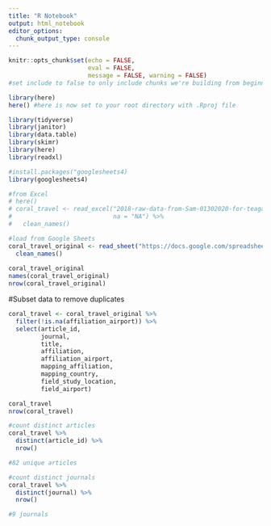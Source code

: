 ```yaml
---
title: "R Notebook"
output: html_notebook
editor_options: 
  chunk_output_type: console
---
```


```r
knitr::opts_chunk$set(echo = FALSE, 
                      eval = FALSE, 
                      message = FALSE, warning = FALSE)
#set include to false to only include chunks we're building from beginning

library(here)
here() #here is now set to your root directory with .Rproj file

library(tidyverse)
library(janitor)
library(data.table)
library(skimr)
library(here)
library(readxl)

#install.packages("googlesheets4)
library(googlesheets4)

```


```r
#from Excel 
# here()
# coral_travel <- read_excel("2018-raw-data-from-Sam-01302020-for-teagan.xlsx",
#                            na = "NA") %>% 
#   clean_names()

#load from Google Sheets
coral_travel_original <- read_sheet("https://docs.google.com/spreadsheets/d/1bbf_4Uv9diOOovP5iAgWFFdf-VZfSIkAqk_m0eH78a4/edit#gid=134456861") %>% 
  clean_names()
  
coral_travel_original
names(coral_travel_original)
nrow(coral_travel_original)

```

#Subset data to remove duplicates

```r
coral_travel <- coral_travel_original %>% 
  filter(!is.na(affiliation_airport)) %>%
  select(article_id, 
         journal, 
         title, 
         affiliation, 
         affiliation_airport, 
         mapping_affiliation, 
         mapping_country, 
         field_study_location, 
         field_airport) 

coral_travel
nrow(coral_travel)
```


```r
#count distinct articles
coral_travel %>%
  distinct(article_id) %>% 
  nrow()

#82 unique articles

#count distinct journals
coral_travel %>%
  distinct(journal) %>% 
  nrow()

#9 journals
```


